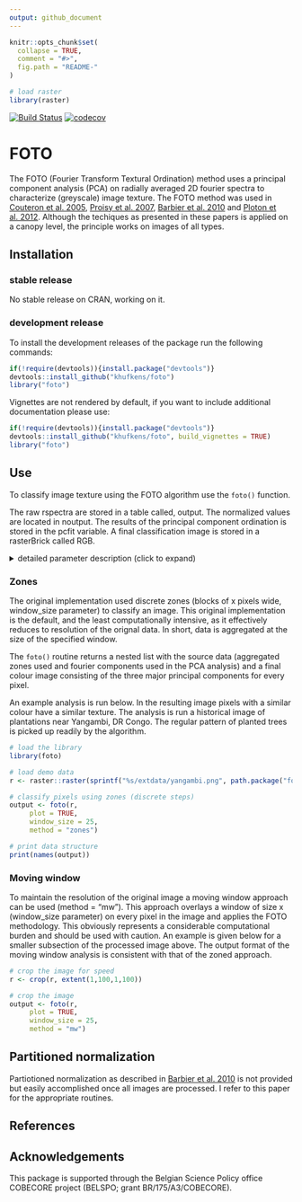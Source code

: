```yaml
---
output: github_document
---
```

<!-- README.md is generated from README.Rmd. Please edit that file -->

```r
knitr::opts_chunk$set(
  collapse = TRUE,
  comment = "#>",
  fig.path = "README-"
)

# load raster
library(raster)
```

[![Build Status](https://travis-ci.org/khufkens/foto.svg)](https://travis-ci.org/khufkens/foto) [![codecov](https://codecov.io/gh/khufkens/foto/branch/master/graph/badge.svg)](https://codecov.io/gh/khufkens/foto)

# FOTO

The FOTO (Fourier Transform Textural Ordination) method uses a principal component analysis (PCA) on radially averaged 2D fourier spectra to characterize (greyscale) image texture. The FOTO method was used in [Couteron et al. 2005](http://onlinelibrary.wiley.com/doi/10.1111/j.1365-2664.2005.01097.x/abstract;jsessionid=359DD0662C272A59AF94FAEF3F213156.f02t04), [Proisy et al. 2007](http://linkinghub.elsevier.com/retrieve/pii/S0034425707000430), [Barbier et al. 2010](http://doi.wiley.com/10.1111/j.1466-8238.2009.00493.x) and [Ploton et al. 2012](http://www.esajournals.org/doi/abs/10.1890/11-1606.1). Although the techiques as presented in these papers is applied on a canopy level, the principle works on images of all types.

## Installation

### stable release

No stable release on CRAN, working on it.

### development release

To install the development releases of the package run the following commands:

```r
if(!require(devtools)){install.package("devtools")}
devtools::install_github("khufkens/foto")
library("foto")
```

Vignettes are not rendered by default, if you want to include additional documentation please use:

```r
if(!require(devtools)){install.package("devtools")}
devtools::install_github("khufkens/foto", build_vignettes = TRUE)
library("foto")
```

## Use

To classify image texture using the FOTO algorithm use the `foto()` function.

The raw rspectra are stored in a table called, output. The normalized values are located in noutput. The results of the principal component ordination is stored in the pcfit variable. A final classification image is stored in a rasterBrick called RGB.

<details><summary>detailed parameter description (click to expand)</summary>
<p>

Parameter     | Description                      
------------- | ------------------------------ 	
x	      | a raster layer (stack or brick)
window_size	      | a window size in pixels
plot           | plot output (TRUE / FALSE)
normalize           | normalize the radial spectrum (TRUE / FALSE)
method | "zones" or "mw" (i.e. moving window)
</p>
</details>

### Zones

The original implementation used discrete zones (blocks of x pixels wide, window_size parameter) to classify an image. This original implementation is the default, and the least computationally intensive, as it effectively reduces to resolution of the orignal data. In short, data is aggregated at the size of the specified window. 

The `foto()` routine returns a nested list with the source data (aggregated zones used and fourier components used in the PCA analysis) and a final colour image consisting of the three major principal components for every pixel.

An example analysis is run below. In the resulting image pixels with a similar colour have a similar texture. The analysis is run a historical image of plantations near Yangambi, DR Congo. The regular pattern of planted trees is picked up readily by the algorithm.

```r
# load the library
library(foto)

# load demo data
r <- raster::raster(sprintf("%s/extdata/yangambi.png", path.package("foto")))

# classify pixels using zones (discrete steps)
output <- foto(r,
     plot = TRUE,
     window_size = 25,
     method = "zones")

# print data structure
print(names(output))
```


### Moving window

To maintain the resolution of the original image a moving window approach can be used (method = "mw"). This approach overlays a window of size x (window_size parameter) on every pixel in the image and applies the FOTO methodology. This obviously represents a considerable computational burden and should be used with caution. An example is given below for a smaller subsection of the processed image above. The output format of the moving window analysis is consistent with that of the zoned approach.

```r
# crop the image for speed
r <- crop(r, extent(1,100,1,100))

# crop the image
output <- foto(r,
     plot = TRUE,
     window_size = 25,
     method = "mw")
```

## Partitioned normalization

Partiotioned normalization as described in [Barbier et al. 2010](http://doi.wiley.com/10.1111/j.1466-8238.2009.00493.x) is not provided but easily accomplished once all images are processed. I refer to this paper for the appropriate routines.

## References




## Acknowledgements

This package is supported through the Belgian Science Policy office COBECORE project (BELSPO; grant BR/175/A3/COBECORE).